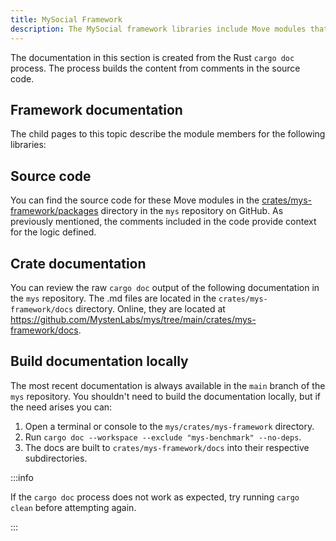 ```yaml
---
title: MySocial Framework
description: The MySocial framework libraries include Move modules that provide the logic for MySocial and its standards. A Rust process creates the documentation for the modules directly from comments in the code.
---
```



The documentation in this section is created from the Rust `cargo doc` process. The process builds the content from comments in the source code.   

## Framework documentation

The child pages to this topic describe the module members for the following libraries:

<DocCardList/>

## Source code

You can find the source code for these Move modules in the [crates/mys-framework/packages](https://github.com/MystenLabs/mys/tree/main/crates/mys-framework/packages) directory in the `mys` repository on GitHub. As previously mentioned, the comments included in the code provide context for the logic defined.

## Crate documentation

You can review the raw `cargo doc` output of the following documentation in the `mys` repository. The .md files are located in the `crates/mys-framework/docs` directory. Online, they are located at https://github.com/MystenLabs/mys/tree/main/crates/mys-framework/docs.

## Build documentation locally

The most recent documentation is always available in the `main` branch of the `mys` repository. You shouldn't need to build the documentation locally, but if the need arises you can:

1. Open a terminal or console to the `mys/crates/mys-framework` directory.
1. Run `cargo doc --workspace --exclude "mys-benchmark" --no-deps`.
1. The docs are built to `crates/mys-framework/docs` into their respective subdirectories.

:::info

If the `cargo doc` process does not work as expected, try running `cargo clean` before attempting again. 

:::
